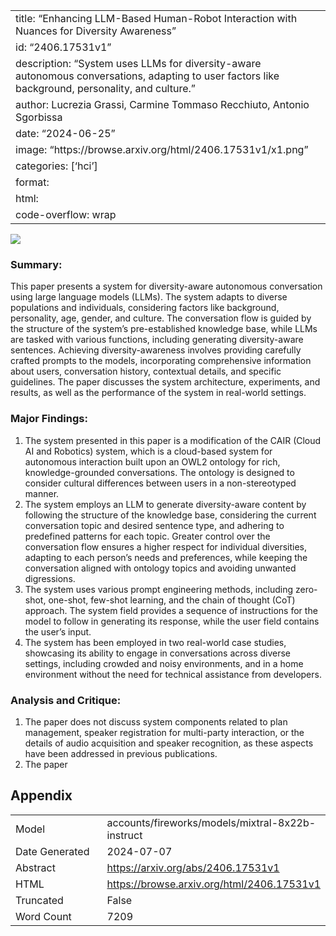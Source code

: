 
---
title: "Enhancing LLM-Based Human-Robot Interaction with Nuances for Diversity Awareness"
id: "2406.17531v1"
description: "System uses LLMs for diversity-aware autonomous conversations, adapting to user factors like background, personality, and culture."
author: Lucrezia Grassi, Carmine Tommaso Recchiuto, Antonio Sgorbissa
date: "2024-06-25"
image: "https://browse.arxiv.org/html/2406.17531v1/x1.png"
categories: ['hci']
format:
  html:
    code-overflow: wrap
---

![](https://browse.arxiv.org/html/2406.17531v1/x1.png)

### Summary:

This paper presents a system for diversity-aware autonomous conversation using large language models (LLMs). The system adapts to diverse populations and individuals, considering factors like background, personality, age, gender, and culture. The conversation flow is guided by the structure of the system’s pre-established knowledge base, while LLMs are tasked with various functions, including generating diversity-aware sentences. Achieving diversity-awareness involves providing carefully crafted prompts to the models, incorporating comprehensive information about users, conversation history, contextual details, and specific guidelines. The paper discusses the system architecture, experiments, and results, as well as the performance of the system in real-world settings.

### Major Findings:

1. The system presented in this paper is a modification of the CAIR (Cloud AI and Robotics) system, which is a cloud-based system for autonomous interaction built upon an OWL2 ontology for rich, knowledge-grounded conversations. The ontology is designed to consider cultural differences between users in a non-stereotyped manner.
2. The system employs an LLM to generate diversity-aware content by following the structure of the knowledge base, considering the current conversation topic and desired sentence type, and adhering to predefined patterns for each topic. Greater control over the conversation flow ensures a higher respect for individual diversities, adapting to each person’s needs and preferences, while keeping the conversation aligned with ontology topics and avoiding unwanted digressions.
3. The system uses various prompt engineering methods, including zero-shot, one-shot, few-shot learning, and the chain of thought (CoT) approach. The system field provides a sequence of instructions for the model to follow in generating its response, while the user field contains the user's input.
4. The system has been employed in two real-world case studies, showcasing its ability to engage in conversations across diverse settings, including crowded and noisy environments, and in a home environment without the need for technical assistance from developers.

### Analysis and Critique:

1. The paper does not discuss system components related to plan management, speaker registration for multi-party interaction, or the details of audio acquisition and speaker recognition, as these aspects have been addressed in previous publications.
2. The paper

## Appendix

|          |          |
|----------|----------|
| Model     | accounts/fireworks/models/mixtral-8x22b-instruct       |
| Date Generated     | 2024-07-07       |
| Abstract | [https://arxiv.org/abs/2406.17531v1](https://arxiv.org/abs/2406.17531v1)        |
| HTML     | [https://browse.arxiv.org/html/2406.17531v1](https://browse.arxiv.org/html/2406.17531v1)       |
| Truncated       | False       |
| Word Count       | 7209       |